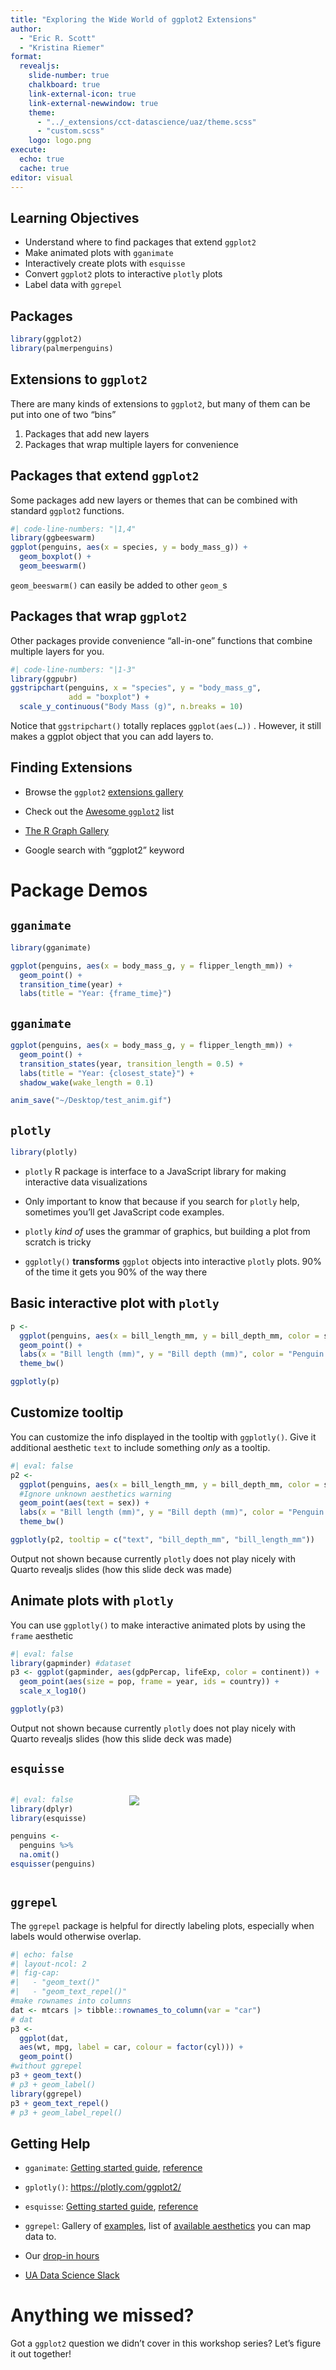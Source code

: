 ```yaml
---
title: "Exploring the Wide World of ggplot2 Extensions"
author: 
  - "Eric R. Scott"
  - "Kristina Riemer"
format: 
  revealjs:
    slide-number: true
    chalkboard: true
    link-external-icon: true
    link-external-newwindow: true
    theme: 
      - "../_extensions/cct-datascience/uaz/theme.scss"
      - "custom.scss"
    logo: logo.png
execute: 
  echo: true
  cache: true
editor: visual
---
```


## Learning Objectives

-   Understand where to find packages that extend `ggplot2`
-   Make animated plots with `gganimate`
-   Interactively create plots with `esquisse`
-   Convert `ggplot2` plots to interactive `plotly` plots
-   Label data with `ggrepel`

## Packages

```r
library(ggplot2)
library(palmerpenguins)
```

## Extensions to `ggplot2`

There are many kinds of extensions to `ggplot2`, but many of them can be put into one of two "bins"

1.  Packages that add new layers
2.  Packages that wrap multiple layers for convenience

## Packages that extend `ggplot2`

Some packages add new layers or themes that can be combined with standard `ggplot2` functions.

```r
#| code-line-numbers: "|1,4"
library(ggbeeswarm)
ggplot(penguins, aes(x = species, y = body_mass_g)) +
  geom_boxplot() +
  geom_beeswarm()

```

::: notes
`geom_beeswarm()` can easily be added to other `geom_`s
:::

## Packages that wrap `ggplot2`

Other packages provide convenience "all-in-one" functions that combine multiple layers for you.

```r
#| code-line-numbers: "|1-3"
library(ggpubr)
ggstripchart(penguins, x = "species", y = "body_mass_g",
             add = "boxplot") +
  scale_y_continuous("Body Mass (g)", n.breaks = 10)
```

::: notes
Notice that `ggstripchart()` totally replaces `ggplot(aes(…))` .
However, it still makes a ggplot object that you can add layers to.
:::

## Finding Extensions

-   Browse the `ggplot2` [extensions gallery](https://exts.ggplot2.tidyverse.org/gallery/)

-   Check out the [Awesome `ggplot2`](https://github.com/erikgahner/awesome-ggplot2#readme) list

-   [The R Graph Gallery](https://r-graph-gallery.com/)

-   Google search with "ggplot2" keyword

# Package Demos

## `gganimate`

```r
library(gganimate)

ggplot(penguins, aes(x = body_mass_g, y = flipper_length_mm)) +
  geom_point() +
  transition_time(year) + 
  labs(title = "Year: {frame_time}")
```

## `gganimate`

```r
ggplot(penguins, aes(x = body_mass_g, y = flipper_length_mm)) +
  geom_point() +
  transition_states(year, transition_length = 0.5) +
  labs(title = "Year: {closest_state}") +
  shadow_wake(wake_length = 0.1)
```

```r
anim_save("~/Desktop/test_anim.gif")
```

## `plotly`

```r
library(plotly)
```

::: incremental
-   `plotly` R package is interface to a JavaScript library for making interactive data visualizations

-   Only important to know that because if you search for `plotly` help, sometimes you'll get JavaScript code examples.

-   `plotly` *kind of* uses the grammar of graphics, but building a plot from scratch is tricky

-   `ggplotly()` **transforms** `ggplot` objects into interactive `plotly` plots.
    90% of the time it gets you 90% of the way there
:::

## Basic interactive plot with `plotly` {.smaller}

```r
p <- 
  ggplot(penguins, aes(x = bill_length_mm, y = bill_depth_mm, color = species)) +
  geom_point() +
  labs(x = "Bill length (mm)", y = "Bill depth (mm)", color = "Penguin Species") +
  theme_bw()

ggplotly(p)
```

## Customize tooltip

You can customize the info displayed in the tooltip with `ggplotly()`.
Give it additional aesthetic `text` to include something *only* as a tooltip.

```r
#| eval: false
p2 <- 
  ggplot(penguins, aes(x = bill_length_mm, y = bill_depth_mm, color = species)) +
  #Ignore unknown aesthetics warning
  geom_point(aes(text = sex)) +
  labs(x = "Bill length (mm)", y = "Bill depth (mm)", color = "Penguin Species") +
  theme_bw()

ggplotly(p2, tooltip = c("text", "bill_depth_mm", "bill_length_mm"))
```

::: callout-warning
Output not shown because currently `plotly` does not play nicely with Quarto revealjs slides (how this slide deck was made)
:::

## Animate plots with `plotly`

You can use `ggplotly()` to make interactive animated plots by using the `frame` aesthetic

```r
#| eval: false
library(gapminder) #dataset
p3 <- ggplot(gapminder, aes(gdpPercap, lifeExp, color = continent)) +
  geom_point(aes(size = pop, frame = year, ids = country)) +
  scale_x_log10()

ggplotly(p3)
```

::: callout-warning
Output not shown because currently `plotly` does not play nicely with Quarto revealjs slides (how this slide deck was made)
:::

## `esquisse` {.smaller}

::: columns
::: {.column width="35%"}
```r
#| eval: false
library(dplyr)
library(esquisse)

penguins <- 
  penguins %>%
  na.omit()
esquisser(penguins)
```
:::

::: {.column width="65%"}
![](esquisse_diag.png)
:::
:::

## `ggrepel`

The `ggrepel` package is helpful for directly labeling plots, especially when labels would otherwise overlap.

```r
#| echo: false
#| layout-ncol: 2
#| fig-cap: 
#|   - "geom_text()"
#|   - "geom_text_repel()"
#make rownames into columns
dat <- mtcars |> tibble::rownames_to_column(var = "car")
# dat
p3 <- 
  ggplot(dat,
  aes(wt, mpg, label = car, colour = factor(cyl))) +
  geom_point()
#without ggrepel
p3 + geom_text()
# p3 + geom_label()
library(ggrepel)
p3 + geom_text_repel()
# p3 + geom_label_repel()
```

## Getting Help

-   `gganimate`: [Getting started guide](https://gganimate.com/articles/gganimate.html), [reference](https://gganimate.com/reference/index.html)

-   `gplotly()`: <https://plotly.com/ggplot2/>

-   `esquisse`: [Getting started guide](https://dreamrs.github.io/esquisse/articles/get-started.html#launch-the-addin), [reference](https://dreamrs.github.io/esquisse/reference/index.html)

-   `ggrepel`: Gallery of [examples](https://ggrepel.slowkow.com/articles/examples.html#examples), list of [available aesthetics](https://ggrepel.slowkow.com/articles/examples.html#aesthetics) you can map data to.

-   Our [drop-in hours](https://datascience.cct.arizona.edu/drop-in-hours)

-   [UA Data Science Slack](https://join.slack.com/t/uadatascience/shared_invite/zt-1xjxht9k0-E489WA6axO_SRVeKQh3cXg)

# Anything we missed?

Got a `ggplot2` question we didn't cover in this workshop series?
Let's figure it out together!
